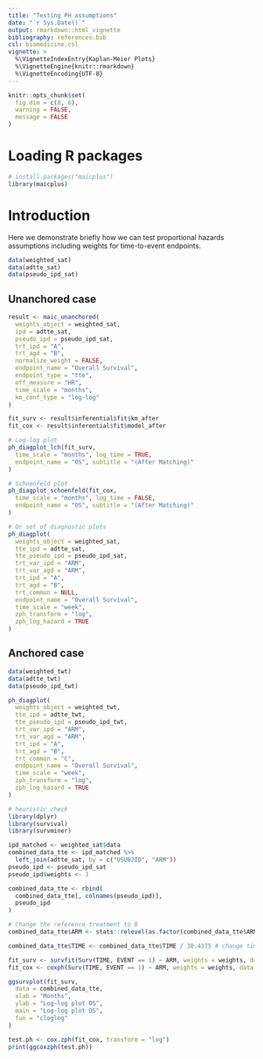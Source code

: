 ```yaml
---
title: "Testing PH assumptions"
date: "`r Sys.Date()`"
output: rmarkdown::html_vignette
bibliography: references.bib
csl: biomedicine.csl
vignette: >
  %\VignetteIndexEntry{Kaplan-Meier Plots}
  %\VignetteEngine{knitr::rmarkdown}
  %\VignetteEncoding{UTF-8}
---
```


```r
knitr::opts_chunk$set(
  fig.dim = c(8, 6),
  warning = FALSE,
  message = FALSE
)
```

# Loading R packages

```r
# install.packages("maicplus")
library(maicplus)
```

# Introduction

Here we demonstrate briefly how we can test proportional hazards assumptions including weights for time-to-event endpoints.

```r
data(weighted_sat)
data(adtte_sat)
data(pseudo_ipd_sat)
```

## Unanchored case

```r
result <- maic_unanchored(
  weights_object = weighted_sat,
  ipd = adtte_sat,
  pseudo_ipd = pseudo_ipd_sat,
  trt_ipd = "A",
  trt_agd = "B",
  normalize_weight = FALSE,
  endpoint_name = "Overall Survival",
  endpoint_type = "tte",
  eff_measure = "HR",
  time_scale = "months",
  km_conf_type = "log-log"
)

fit_surv <- result$inferential$fit$km_after
fit_cox <- result$inferential$fit$model_after

# Log-log plot
ph_diagplot_lch(fit_surv,
  time_scale = "months", log_time = TRUE,
  endpoint_name = "OS", subtitle = "(After Matching)"
)

# Schoenfeld plot
ph_diagplot_schoenfeld(fit_cox,
  time_scale = "months", log_time = FALSE,
  endpoint_name = "OS", subtitle = "(After Matching)"
)

# Or set of diagnostic plots
ph_diagplot(
  weights_object = weighted_sat,
  tte_ipd = adtte_sat,
  tte_pseudo_ipd = pseudo_ipd_sat,
  trt_var_ipd = "ARM",
  trt_var_agd = "ARM",
  trt_ipd = "A",
  trt_agd = "B",
  trt_common = NULL,
  endpoint_name = "Overall Survival",
  time_scale = "week",
  zph_transform = "log",
  zph_log_hazard = TRUE
)
```

## Anchored case

```r
data(weighted_twt)
data(adtte_twt)
data(pseudo_ipd_twt)

ph_diagplot(
  weights_object = weighted_twt,
  tte_ipd = adtte_twt,
  tte_pseudo_ipd = pseudo_ipd_twt,
  trt_var_ipd = "ARM",
  trt_var_agd = "ARM",
  trt_ipd = "A",
  trt_agd = "B",
  trt_common = "C",
  endpoint_name = "Overall Survival",
  time_scale = "week",
  zph_transform = "log",
  zph_log_hazard = TRUE
)
```


```r
# heuristic check
library(dplyr)
library(survival)
library(survminer)

ipd_matched <- weighted_sat$data
combined_data_tte <- ipd_matched %>%
  left_join(adtte_sat, by = c("USUBJID", "ARM"))
pseudo_ipd <- pseudo_ipd_sat
pseudo_ipd$weights <- 1

combined_data_tte <- rbind(
  combined_data_tte[, colnames(pseudo_ipd)],
  pseudo_ipd
)

# Change the reference treatment to B
combined_data_tte$ARM <- stats::relevel(as.factor(combined_data_tte$ARM), ref = "B")

combined_data_tte$TIME <- combined_data_tte$TIME / 30.4375 # change time to months

fit_surv <- survfit(Surv(TIME, EVENT == 1) ~ ARM, weights = weights, data = combined_data_tte)
fit_cox <- coxph(Surv(TIME, EVENT == 1) ~ ARM, weights = weights, data = combined_data_tte)

ggsurvplot(fit_surv,
  data = combined_data_tte,
  xlab = "Months",
  ylab = "Log-log plot OS",
  main = "Log-log plot OS",
  fun = "cloglog"
)

test.ph <- cox.zph(fit_cox, transform = "log")
print(ggcoxzph(test.ph))
```

